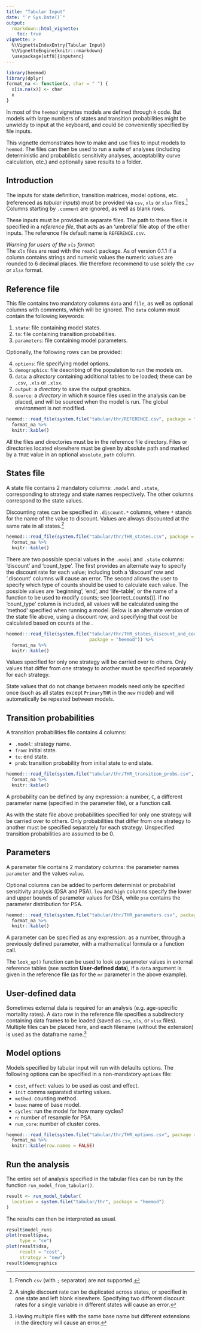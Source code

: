 ```yaml
---
title: "Tabular Input"
date: "`r Sys.Date()`"
output:
  rmarkdown::html_vignette:
    toc: true
vignette: >
  %\VignetteIndexEntry{Tabular Input}
  %\VignetteEngine{knitr::rmarkdown}
  \usepackage[utf8]{inputenc}
---
```


```r
library(heemod)
library(dplyr)
format_na <- function(x, char = " ") {
  x[is.na(x)] <- char
  x
}
```

In most of the `heemod` vignettes models are defined through `R` code. But models with large numbers of states and transition probabilities might be unwieldy to input at the keyboard, and could be conveniently specified by file inputs.

This vignette demonstrates how to make and use files to input models to `heemod`. The files can then be used to run a suite of analyses (including deterministic and probabilistic sensitivity analyses, acceptability curve calculation, etc.) and optionally save results to a folder.

## Introduction

The inputs for state definition, transition matrices, model options, etc. (referenced as *tabular inputs*) must be provided via `csv`, `xls` or `xlsx` files.^[French `csv` (with `;` separator) are not supported.] Columns starting by `.comment` are ignored, as well as blank rows.

These inputs must be provided in separate files. The path to these files is specified in a *reference file*, that acts as an 'umbrella' file atop of the other inputs. The reference file default name is `REFERENCE.csv`.

*Warning for users of the `xls` format:*  
The `xls` files are read with the `readxl` package. As of version 0.1.1 if a column contains strings and numeric values the numeric values are rounded to 6 decimal places. We therefore recommend to use solely the `csv` or `xlsx` format.

## Reference file

This file contains two mandatory columns `data` and `file`, as well as optional columns with comments, which will be ignored. The `data` column must contain the following keywords:  

  1. `state`: file containing model states. 
  2. `tm`: file containing transition probabilities.
  3. `parameters`: file containing model parameters.

Optionally, the following rows can be provided:  

  4. `options`: file specifying model options.
  5. `demographics`: file describing of the population to run the models on.
  6. `data`: a *directory* containing additional tables to be loaded; these can be `.csv`, `.xls` or `.xlsx`.
  7. `output`: a *directory* to save the output graphics.  
  8.  `source`: a *directory* in which `R` source files used in the analysis can be placed, and will be sourced when the model is run. The global environment is not modified.

```r
heemod:::read_file(system.file("tabular/thr/REFERENCE.csv", package = "heemod")) %>% 
  format_na %>% 
  knitr::kable()
```

All the files and directories must be in the reference file directory. Files or directories located elsewhere must be given by absolute path and marked by a `TRUE` value in an optional `absolute_path` column.

## States file

A state file contains 2 mandatory columns: `.model` and `.state`, corresponding to strategy and state names respectively. The other columns correspond to the state values.

Discounting rates can be specified in `.discount.*` columns, where `*` stands for the name of the value to discount. Values are always discounted at the same rate in all states.^[A single discount rate can be duplicated across states, or specified in one state and left blank elsewhere. Specifying two different discount rates for a single variable in different states will cause an error.]

```r
heemod:::read_file(system.file("tabular/thr/THR_states.csv", package = "heemod")) %>% 
  format_na %>% 
  knitr::kable()
```

There are two possible special values in the `.model` and `.state` columns:  'discount' and
'count_type'.  The first provides an alternate way to specify the discount rate for each value;
including both a 'discount' row and '.discount' columns will cause an error.  The second allows
the user to specify which type of counts should be used to calculate each value.   The possible
values are 'beginning', 'end', and 'life-table', or the name of a function to be used
to modify counts; see [correct_counts()].  If no
'count_type' column is included, all values will be calculated using the 'method' specified when
running a model.  Below is an alternate version of the state file above, using a discount row, 
and specifying that cost be calculated based on counts at the .
```r
heemod:::read_file(system.file("tabular/thr/THR_states_discount_and_count_type.csv", 
                               package = "heemod")) %>% 
  format_na %>% 
  knitr::kable()
```

Values specified for only one strategy will be carried over to others. Only values that differ from one strategy to another must be specified separately for each strategy.


State values that do not change between models need only be specified once (such as all states except `PrimaryTHR` in the `new` model) and will automatically be repeated between models.

## Transition probabilities

A transition probabilities file contains 4 columns:

  * `.model`: strategy name.
  * `from`: initial state.
  * `to`: end state.
  * `prob`: transition probability from initial state to end state.

```r
heemod:::read_file(system.file("tabular/thr/THR_transition_probs.csv", package = "heemod")) %>% 
  format_na %>% 
  knitr::kable()
```

A probability can be defined by any expression: a number, `C`, a different parameter name (specified in the parameter file), or a function call.

As with the state file above probabilities specified for only one strategy will be carried over to others. Only probabilities that differ from one strategy to another must be specified separately for each strategy. Unspecified transition probabilities are assumed to be 0.

## Parameters

A parameter file contains 2 mandatory columns: the parameter names `parameter` and the values `value`.

Optional columns can be added to perform determinist or probabilist sensitivity analysis (DSA and PSA). `low` and `high` columns specify the lower and upper bounds of parameter values for DSA, while `psa` contains the parameter distribution for PSA.

```r
heemod:::read_file(system.file("tabular/thr/THR_parameters.csv", package = "heemod")) %>% 
  format_na %>% 
  knitr::kable()
```

A parameter can be specified as any expression: as a number, through a previously defined parameter, with a mathematical formula or a function call.
 
The `look_up()` function can be used to look up parameter values in external reference tables (see section **User-defined data**), if a `data` argument is given in the reference file (as for the `mr` parameter in the above example).

## User-defined data

Sometimes external data is required for an analysis (e.g. age-specific mortality rates). A `data` row in the reference file specifies a subdirectory containing data frames to be loaded (saved as `csv`, `xls`, or `xlsx` files). Multiple files can be placed here, and each filename (without the extension) is used as the dataframe name.^[Having multiple files with the same base name but different extensions in the directory will cause an error.]

## Model options

Models specified by tabular input will run with defaults options. The following options can be specified in a non-mandatory `options` file:

  * `cost`, `effect`: values to be used as cost and effect.
  * `init` comma separated starting values.
  * `method`: counting method.
  * `base`: name of base model.
  * `cycles`: run the model for how many cycles?
  * `n`: number of resample for PSA.
  * `num_core`: number of cluster cores.

```r
heemod:::read_file(system.file("tabular/thr/THR_options.csv", package = "heemod")) %>% 
  format_na %>% 
  knitr::kable(row.names = FALSE)
```

## Run the analysis

The entire set of analysis specified in the tabular files can be run by the function `run_model_from_tabular()`.

```r
result <- run_model_tabular(
  location = system.file("tabular/thr", package = "heemod")
)
```

The results can then be interpreted as usual.

```r
result$model_runs
plot(result$psa,
     type = "ce")
plot(result$dsa,
     result = "cost",
     strategy = "new")
result$demographics
```
